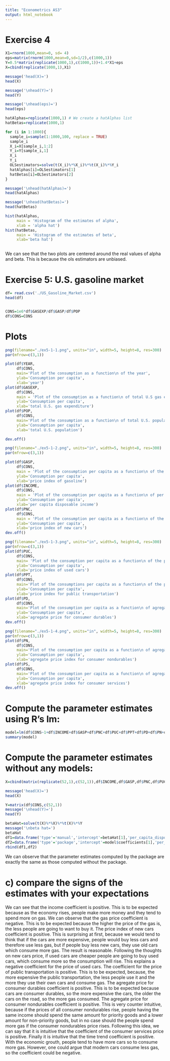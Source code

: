 ```yaml
---
title: "Econometrics AS3"
output: html_notebook
---
```

# Exercise 4
```r
X1=rnorm(1000,mean=0, sd= 4)
eps=matrix(rnorm(1000,mean=0,sd=1/2),c(1000,1))
Y=0.5*matrix(replicate(1000,1),c(1000,1))+1.4*X1+eps
X=cbind(replicate(1000,1),X1)

message('head(X)=')
head(X)

message('\nhead(Y)=')
head(Y)

message('\nhead(eps)=')
head(eps)

hatAlphas=replicate(1000,1) # We create a hatAlphas list
hatBetas=replicate(1000,1)

for (i in 1:1000){
  sample_i=sample(1:1000,100, replace = TRUE)
  sample_i
  X_i=X[sample_i,1:2]
  Y_i=Y[sample_i,1]
  X_i
  Y_i
  OLSestimators=solve(t(X_i)%*%X_i)%*%t(X_i)%*%Y_i
  hatAlphas[i]=OLSestimators[1]
  hatBetas[i]=OLSestimators[2]
}

message('\nhead(hatAlphas)=')
head(hatAlphas)

message('\nhead(hatBetas)=')
head(hatBetas)

hist(hatAlphas,
     main = 'Histogram of the estimates of alpha',
     xlab = 'alpha hat')
hist(hatBetas,
     main = 'Histogram of the estimates of beta',
     xlab='beta hat')



```

We can see that the two plots are centered around the real values of alpha and beta. This is because the ols estimators are unbiased.

# Exercise 5: U.S. gasoline market
```r
df= read.csv('./US_Gasoline_Market.csv')
head(df)


CONS=1e6*df$GASEXP/df$GASP/df$POP
df$CONS=CONS
```

# Plots
```r
png(filename="./ex5-1-1.png", units="in", width=5, height=8, res=300)
par(mfrow=c(3,1))

plot(df$YEAR,
     df$CONS,
     main='Plot of the consumption as a function\n of the year',
     ylab='Consumption per capita',
     xlab='year')
plot(df$GASEXP,
     df$CONS,
     main = 'Plot of the consumption as a function\n of total U.S gas expenditure',
     ylab='Consumption per capita',
     xlab='total U.S. gas expenditure')
plot(df$POP,
     df$CONS,
     main='Plot of the consumption as a function\n of total U.S. population',
     ylab='Consumption per capita',
     xlab='total U.S. population')

dev.off()

png(filename="./ex5-1-2.png", units="in", width=5, height=8, res=300)
par(mfrow=c(3,1))

plot(df$GASP,
     df$CONS,
     main = 'Plot of the consumption per capita as a function\n of the price index of gasoline' ,
     ylab='Consumption per capita',
     xlab='price index of gasoline')
plot(df$INCOME,
     df$CONS,
     main = 'Plot of the consumption per capita as a function\n of per capita disposable income',
     ylab='Consumption per capita',
     xlab='per capita disposable income')
plot(df$PNC,
     df$CONS,
     main = 'Plot of the consumption per capita as a function\n of the price index of new cars',
     ylab='Consumption per capita',
     xlab='price index of new cars')
dev.off()

png(filename="./ex5-1-3.png", units="in", width=5, height=8, res=300)
par(mfrow=c(3,1))
plot(df$PUC,
     df$CONS,
     main= 'Plot of the consumption per capita as a function\n of the price index of used cars',
     ylab='Consumption per capita',
     xlab='price index of used cars')
plot(df$PPT,
     df$CONS,
     main='Plot of the consumptions per capita as a function\n of the price index for public transportation',
     ylab='Consumption per capita',
     xlab='price index for public transportation')
plot(df$PD,
     df$CONS,
     main='Plot of the consumption per capita as a function\n of agregate price index for consumer durables',
     ylab='Consumption per capita',
     xlab='agregate price for consumer durables')
dev.off()

png(filename="./ex5-1-4.png", units="in", width=5, height=8, res=300)
par(mfrow=c(3,1))
plot(df$PN,
     df$CONS,
     main='Plot of the consumption per capita as a function\n of agregate price index for consumer nondurables',
     ylab='Consumption per capita',
     xlab='agregate price index for consumer nondurables')
plot(df$PS,
     df$CONS,
     main='Plot of the consumption per capita as a function\n of agregate price index for consumer services',
     ylab='Consumption per capita',
     xlab='agregate price index for consumer services')
dev.off()


```

# Compute the parameter estimates using R's lm:
```r
model=lm(df$CONS~1+df$INCOME+df$GASP+df$PNC+df$PUC+df$PPT+df$PD+df$PN+df$PS+df$YEAR)
summary(model)
```


# Compute the parameter estimates without any models:
```r
X=cbind(matrix(replicate(52,1),c(52,1)),df$INCOME,df$GASP,df$PNC,df$PUC,df$PPT,df$PD,df$PN,df$PS,df$YEAR)

message('head(X)=')
head(X)

Y=matrix(df$CONS,c(52,1))
message('\nhead(Y)=')
head(Y)

betaHat=solve(t(X)%*%X)%*%t(X)%*%Y
message('\nbeta hat=')
betaHat
df1=data.frame('type'='manual','intercept'=betaHat[1],'per_capita_disposable_income'=betaHat[2],'price of gas'=betaHat[3],'price of new cars'=betaHat[4],'price of used cars'=betaHat[5],'price of public transportation'=betaHat[6],'price for consumer durables'=betaHat[7], 'price of consumer nondurables'=betaHat[8],'price of consumer services'=betaHat[9],'time trend'=betaHat[10])
df2=data.frame('type'='package','intercept'=model$coefficients[1],'per_capita_disposable_income'=model$coefficients[2],'price of gas'=model$coefficients[3],'price of new cars'=model$coefficients[4],'price of used cars'=model$coefficients[5],'price of public transportation'=model$coefficients[6],'price for consumer durables'=model$coefficients[7], 'price of consumer nondurables'=model$coefficients[8],'price of consumer services'=model$coefficients[9],'time trend'=model$coefficients[10])
rbind(df1,df2)
```

We can observe that the parameter estimates computed by the package are exactly the same as those computed without the package.



# c) compare the signs of the estimates with your expectations
We can see that the income coefficient is positive. This is to be expected because as the economy rises, people make more money and they tend to spend more on gas.
We can observe that the gas price coefficient is negative. This is to be expected because the higher the price of the gas is, the less people are going to want to buy it.
The price index of new cars coefficient is positive. This is surprising at first, because we would tend to think that if the cars are more expensive, people would buy less cars and therefore use less gas, but if people buy less new cars, they use old cars which consume more gas. The result is reasonable.
Following the thoughts on new cars price, if used cars are cheaper people are going to buy used cars, which consume more so the consumption will rise. This explains a negative coefficient for the price of used cars.
The coefficient for the price of public transportation is positive. This is to be expected, because, the more expensive the public transportation, the less people use it and the more they use their own cars and consume gas.
The agregate price for consumer durables coefficient is positive. This is to be expected because cars are consumer durables, so the more expensive the cars, the older the cars on the road, so the more gas consumed.
The agregate price for consumer nondurables coefficient is positive. This is very counter intuitive, because if the prices of all consumer nondurables rise, people having the same income should spend the same amount for priority goods and a lower amount for non-priority goods, but in no case should the people spend more gas if the consumer nondurables price rises.
Following this idea, we can say that it is intuitive that the coefficient of the consumer services price is positive.
Finally it is intuitive that the time trend coefficient is positive. With the economic grouth, people tend to have more cars so to consume more gas. However, one could argue that modern cars consume less gas, so the coefficient could be negative.
